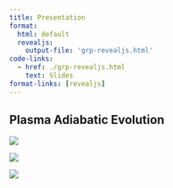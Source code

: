 ```yaml
---
title: Presentation
format:
  html: default
  revealjs:
    output-file: 'grp-revealjs.html'
code-links: 
  - href: ./grp-revealjs.html
    text: Slides
format-links: [revealjs]
---
```


## Plasma Adiabatic Evolution

![](../figures/evolution/plasma-adiabatic-evolution-previous.svg)

![](../figures/evolution/plasma-adiabatic-evolution.svg)

![](../figures/evolution/plasma-adiabatic-evolution-next.svg)